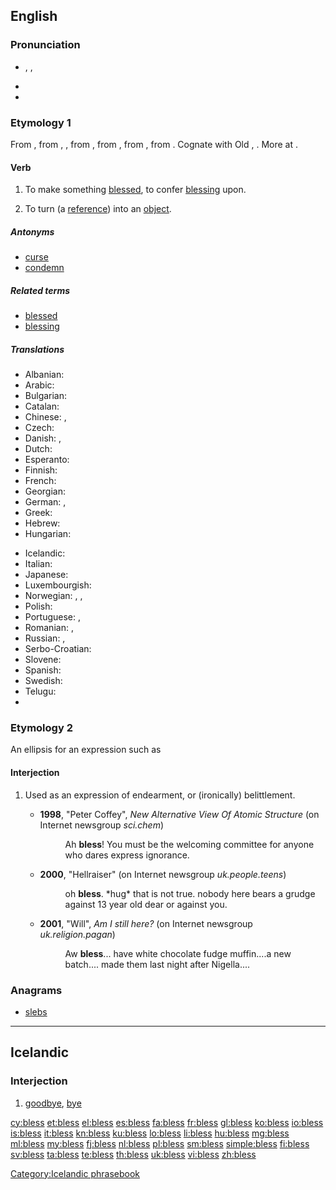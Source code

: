 ==English==

===Pronunciation===
* {{enPR|blĕs}}, {{X-SAMPA|/blɛs/}}, {{X-SAMPA|/blEs/}}
* {{audio|en-us-bless.ogg|Audio (US)}}
* {{rhymes|ɛs}}

===Etymology 1===
From {{etyl|enm}} {{term|blessen|lang=enm}}, from {{etyl|ang}} {{term|bletsian|blētsian|lang=ang}}, {{term|bledsian|blēdsian|to consecrate ''(with blood)''|lang=ang}}, from {{etyl|gem-pro|en}} {{recons|blōþisōnan||to sprinkle, mark or hallow with blood|lang=gem-pro}}, from {{proto|gem-pro|title=|blōþan|blood|lang=en}}, from {{etyl|ine-pro|en}} {{recons|bhlo-to-||to gush, spurt|lang=ine-pro}}, from {{proto|ine-pro|title=|bhol-||bhlē-dh-||bhlō(w)-|to thrive, flourish, bloom|lang=en}}. Cognate with Old {{etyl|is|-}} {{term|bletza||to bless|tr=Modern {{etyl|is|-}} {{term|blessa|lang=is|lang=is}}}}, {{etyl|ang|-}} {{term|bledan|blēdan|to bleed|lang=ang}}. More at {{l|en|bleed}}.

====Verb====
{{en-verb|blesses|blessing|'''[[blest]]''' ''or'' '''[[blessed]]'''}}

# To make something [[blessed]], to confer [[blessing]] upon.
# {{context|[[Perl]]|_|programming|transitive}} {{context|past tense only '''blessed'''}} To turn (a [[reference]]) into an [[object]].

=====Antonyms=====
* [[curse]]
* [[condemn]]

=====Related terms=====
* [[blessed]]
* [[blessing]]

=====Translations=====
{{trans-top|convey blessing on}}
* Albanian: {{t+|sq|bekoj|xs=Albanian}}
* Arabic: {{t-|ar|بارك|tr=baaraka}}
* Bulgarian: {{t+|bg|благославям}}
* Catalan: {{t+|ca|beneir}}
* Chinese: {{t-|cmn|保佑|tr=bǎoyòu|sc=Hani}},  {{t-|cmn|佑|tr=yòu|sc=Hani}}
* Czech: {{t-|cs|požehnat}}
* Danish: {{t-|da|velsigne}}, {{qualifier|archaic}} {{t-|da|signe}}
* Dutch: {{t+|nl|zegenen}}
* Esperanto: {{t-|eo|beni|xs=Esperanto}}
* Finnish: {{t-|fi|siunata}}
* French: {{t+|fr|bénir}}
* Georgian: {{t-|ka|ლოცვა|tr=loc'va|sc=Geor}}
* German: {{t+|de|segnen}}, {{qualifier|obsolete}} {{t+|de|benedeien}}
* Greek: {{t+|el|ευλογώ|tr=evlogó|sc=Grek}}
* Hebrew: {{t+|he|ברך|tr=berákh}}
* Hungarian: {{t+|hu|megáld}}
{{trans-mid}}
* Icelandic: {{t-|is|blessa}}
* Italian: {{t+|it|benedire}}
* Japanese: {{t-|ja|恵む|tr=megumu}}
* Luxembourgish: {{t-|lb|seenen}}
* Norwegian: {{t-|no|velsigne}}, {{t-|no|signa}}, {{t-|no|blessa}}
* Polish: {{t-|pl|błogosławić}}
* Portuguese: {{t+|pt|abençoar}}, {{t+|pt|bendizer}}
* Romanian: {{t-|ro|binecuvânta}}, {{t-|ro|blagoslovi}}
* Russian: {{t+|ru|благословлять|tr=blagoslovlját'}} {{impf}}, {{t+|ru|благословить|tr=blagoslovít'}} {{pf.}}
* Serbo-Croatian: {{t|sh|blagosloviti|alt=blagoslòviti}}
* Slovene: {{t+|sl|blagosloviti}}
* Spanish: {{t+|es|bendecir}}
* Swedish: {{t-|sv|välsigna}}
* Telugu: {{t-|te|దీవించు|tr=deeviMchu}}
* {{trreq|Turkish}}
{{trans-bottom}}

===Etymology 2===
An ellipsis for an expression such as {{term|bless your heart}}

====Interjection====
{{en-interj}}

# {{UK|informal}} Used as an expression of endearment, or (ironically) belittlement.
#* '''1998''', "Peter Coffey", ''New Alternative View Of Atomic Structure'' (on Internet newsgroup ''sci.chem'')
#*: Ah '''bless'''! You must be the welcoming committee for anyone who dares express ignorance.
#* '''2000''', "Hellraiser" (on Internet newsgroup ''uk.people.teens'')
#*: oh '''bless'''. *hug* that is not true. nobody here bears a grudge against 13 year old dear or against you.
#* '''2001''', "Will", ''Am I still here?'' (on Internet newsgroup ''uk.religion.pagan'')
#*: Aw '''bless'''... have white chocolate fudge muffin....a new batch.... made them last night after Nigella....

===Anagrams===
* [[slebs#English|slebs]]

----

==Icelandic==

===Interjection===
{{head|is|interjection}}

# [[goodbye]], [[bye]]

[[Category:Icelandic phrasebook]]

[[cy:bless]]
[[et:bless]]
[[el:bless]]
[[es:bless]]
[[fa:bless]]
[[fr:bless]]
[[gl:bless]]
[[ko:bless]]
[[io:bless]]
[[is:bless]]
[[it:bless]]
[[kn:bless]]
[[ku:bless]]
[[lo:bless]]
[[li:bless]]
[[hu:bless]]
[[mg:bless]]
[[ml:bless]]
[[my:bless]]
[[fj:bless]]
[[nl:bless]]
[[pl:bless]]
[[sm:bless]]
[[simple:bless]]
[[fi:bless]]
[[sv:bless]]
[[ta:bless]]
[[te:bless]]
[[th:bless]]
[[uk:bless]]
[[vi:bless]]
[[zh:bless]]